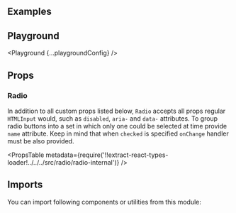 


<Layout title="Radio" description="🚧 This page is under construction">

## Examples

<Example title="Basic usage" path="radio/basic-usage">
  <BasicUsage />
</Example>

<Example title="No label" path="radio/no-label">
  <NoLabel />
</Example>

<Example title="States" path="radio/states">
  <States />
</Example>

<Example title="Inverted" path="radio/inverted" darkPreview>
  <Inverted />
</Example>

## Playground

<Playground {...playgroundConfig} />

## Props

### Radio

In addition to all custom props listed below, `Radio` accepts all props regular `HTMLInput` would, such as `disabled`, `aria-` and `data-` attributes. To group radio buttons into a set in which only one could be selected at time provide `name` attribute. Keep in mind that when `checked` is specified `onChange` handler must be also provided.

<PropsTable
  metadata={require('!!extract-react-types-loader!../../../src/radio/radio-internal')}
/>

## Imports

You can import following components or utilities from this module:

<Imports module={RadioExports} path="@datacamp/waffles/radio" />

</Layout>
